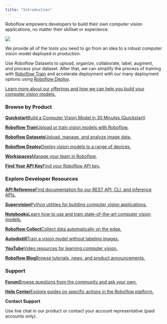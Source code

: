 ```yaml
---
title: "Introduction"
---
```


Roboflow empowers developers to build their own computer vision applications, no matter their skillset or experience. 

![](/images/Screenshot%202023-08-18%20at%2010.47.26%20AM.png)

We provide all of the tools you need to go from an idea to a robust computer vision model deployed in production. 

Use Roboflow Datasets to upload, organize, collaborate, label, augment, and process your dataset. After that, we can simplify the process of training with [Roboflow Train](https://roboflow.com/train) and accelerate deployment with our many deployment options using [Roboflow Deploy](https://roboflow.com/deploy). 

[Learn more about our offerings and how we can help you build your computer vision models.](https://roboflow.com/)

### Browse by Product

[**Quickstart**Build a Computer Vision Model in 30 Minutes (Quickstart)](https://blog.roboflow.com/getting-started-with-roboflow/)

[**Roboflow Train**Upload or train vision models with Roboflow.](/train)

[**Roboflow Datasets**Upload, manage, and analyze image data.](/datasets)

[**Roboflow Deploy**Deploy vision models to a range of devices.](/deploy/supported-deployment-devices)

[**Workspaces**Manage your team in Roboflow.](/workspaces)

[**Find Your API Key**Find your Roboflow API key.](/api-reference/authentication)

### Explore Developer Resources

[**API Reference**Find documentation for our REST API, CLI, and inference APIs.](/api-reference)

[**Supervision**Python utilities for building computer vision applications.](https://github.com/roboflow/supervision)

[**Notebooks**Learn how to use and train state-of-the-art computer vision models.](https://github.com/roboflow/notebooks)

[**Roboflow Collect**Collect data automatically on the edge.](https://github.com/roboflow/roboflow-collect)

[**Autodistill**Train a vision model without labeling images.](https://github.com/autodistill/autodistill)

[**YouTube**Video resources for learning computer vision.](https://www.youtube.com/@Roboflow)

[**Roboflow Blog**Browse tutorials, news, and product announcements.](https://blog.roboflow.com)

### Support

[**Forum**Browse questions from the community and ask your own.](https://discuss.roboflow.com/)

[**Help Center**Explore guides on specific actions in the Roboflow platform.](https://help.roboflow.com)

**Contact Support**

Use live chat in our product or contact your account representative (paid accounts only).


